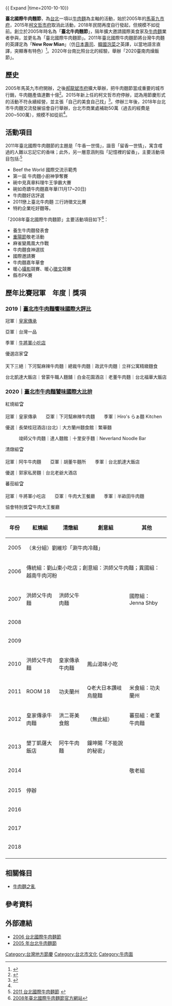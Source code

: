 {{ Expand |time=2010-10-10}}

'''臺北國際牛肉麵節'''，為[[台北|台北]]一項以[[牛肉麵|牛肉麵]]為主軸的活動，始於2005年的[[馬英九市府|馬英九市府]]，2015年[[柯文哲市府|柯文哲市府]]取消此活動，2018年民間再度自行發起，但規模不如從前。創立於2005年時名為「'''臺北牛肉麵節'''」，隔年擴大邀請國際美食家及[[牛肉麵|牛肉麵]]業者參與，並更名為「臺北國際牛肉麵節」。2011年臺北國際牛肉麵節將台灣牛肉麵的英譯定為「'''New Row Mian'''」（仿[[日本|日本]][[壽司|壽司]]、[[韓國泡菜|韓國泡菜]]之英譯，以當地語言直譯，突顯專有特色）<ref>{{cite news|title=〈台北都會〉New row Mian？ 牛肉麵譯名 被批不倫不類|url=http://m.ltn.com.tw/news/local/paper/538449|publisher=自由時報|date=2011-11-11|accessdate=2018-04-13|archive-date=2018-04-14|archive-url=https://web.archive.org/web/20180414010528/http://m.ltn.com.tw/news/local/paper/538449|dead-url=no}}</ref>。2020年台南比照台北的經驗，舉辦「2020臺南肉燥飯節」。

==歷史==
2005年馬英九市府開辦，之後[[郝龍斌市府|郝龍斌市府]]擴大舉辦，把牛肉麵節當成重要的城市行銷，牛肉麵產值達數十億<ref>{{cite news|url=https://news.ltn.com.tw/news/Taipei/paper/1412471|title=柯文哲停辦牛肉麵節 民間自辦嘆困難多|date=2020-11-14|author=楊心慧、蔡亞樺|publisher=自由時報}}</ref>。2015年新上任的柯文哲市府停辦，認為用節慶形式的活動不符永續經營，並主張「自己的美食自己找」<ref name=ltn>{{cite news|url=https://www.chinatimes.com/realtimenews/20150112000004-260407|title=柯臉書PO吃麵照 「自己的美食自己找」|date=2015-01-12|publisher=中國報時|author=張潼}}</ref>。停辦三年後，2018年台北市牛肉麵交流發展協會自行舉辦，台北市商業處補助50萬（過去的經費是200~500萬），規模不如從前<ref name=ltn/>。

==活動項目==
2011年臺北國際牛肉麵節的主題是「牛香一世情」，諧音「留香一世情」，寓含嚐過的人難以忘記它的香味；此外，另一層意涵則指「記憶裡的留香」，主要活動項目包括:<ref>[http://www.tbnf.tw/index.php 2011 台北國際牛肉麵節] {{webarchive|url=https://web.archive.org/web/20111114090418/http://www.tbnf.tw/index.php |date=2011-11-14 }}</ref>
* Beef the World 國際交流示範秀
* 第一屆 牛肉麵小廚神爭奪賽
* 碗中見真章料理牛王爭霸大賽
* 碗如奇蹟牛肉麵嘉年華(11月17~20日)
* 牛肉麵好店評選
* 2011戀上臺北牛肉麵 三行詩徵文比賽 
* 特約企業吃好麵等。

「2008年臺北國際牛肉麵節」主要活動項目如下<ref>[http://www.taipei.gov.tw/cgi-bin/SM_themePro?page=494a0adc 2008年臺北國際牛肉麵節官方網站]{{dead link|date=2018年4月 |bot=InternetArchiveBot |fix-attempted=yes }}</ref>：
*養生牛肉麵發表會
*[[重陽節|重陽節]]敬老活動
*麻雀變鳳凰大作戰
*牛肉麵食神選拔
*國際邀請賽
*牛肉麵嘉年華會
*暖心[[攝影|攝影]]競賽、暖心[[徵文|徵文]]競賽
*縣市PK賽

== 歷年比賽冠軍　年度｜獎項 ==

=== 2019｜[https://www.facebook.com/TPEBEEFNOODLESOUP/posts/2317018331740651 臺北市牛肉麵饗味國際大評比] ===
冠軍｜[https://www.facebook.com/royal.tbnf/ 皇家傳承] 

亞軍｜台灣一品

季軍｜[https://www.facebook.com/cowgeneralbeefnoodle/ 牛將軍小吃店]

優選店家🏆

天下三絕｜下河幫麻辣牛肉麵｜總裁牛肉麵｜政武牛肉麵｜立祥公寓精緻麵食 

台北凱達大飯店｜曾蒙牛職人麵舖｜白金花園酒店｜老董牛肉麵｜台北福華大飯店



=== 2020｜[https://www.facebook.com/TPEBEEFNOODLESOUP/posts/3231926496916492 臺北市牛肉麵饕味國際大比拚] ===
紅燒組🏆

冠軍｜皇家傳承　　亞軍｜下河幫麻辣牛肉麵　　季軍｜Hiro's らぁ麵 Kitchen

優選｜長榮桂冠酒店(台北)｜大方蘭州麵食館｜繁華麵

　　　竣師父牛肉麵｜達人麵館｜十里安手麵｜Neverland Noodle Bar

清燉組🏆

冠軍｜阿牛牛肉麵　　亞軍｜胡董牛麵所　　季軍｜台北凱達大飯店

優選｜郭家私房麵｜台北老爺大酒店 

蕃茄組🏆

冠軍｜牛將軍小吃店　　亞軍｜牛肉大王餐廳　　季軍｜半畝田牛肉麵

協會特別獎🏆牛肉大王餐廳

{| class="wikitable"
!年份!!紅燒組!!清燉組!!創意組!!其他
|-
|2005 
| colspan="4" | （未分組）劉維珍「涮牛肉冷麵」
|-
|2006
| colspan="4" | 傳統組：劉山東小吃店；創意組：洪師父牛肉麵；異國組：越南牛肉河粉
|-
|2007 ||洪師父牛肉麵 || 洪師父牛肉麵 || || 國際組：Jenna Shby
|-
|2008 || || ||
|-
|2009 || || ||
|-
|2010 || 洪師父牛肉麵 || 皇家傳承牛肉麵 || 鳳山湯味小吃
|-
|2011 || ROOM 18 || 功夫蘭州 || Q老大日本讚岐烏龍麵 || 米食組：功夫蘭州
|-
|2012 || 皇家傳承牛肉麵 || 洪二哥美食館 || （無此組） || 蕃茄組：老董牛肉麵
|-
|2013 || 墾丁凱薩大飯店 || 阿牛牛肉麵 || 鐘坤賜「不能說的秘密」
|-
|2014 || || || || 敬老組
|-
|2015 
| colspan="4" rowspan="3;" | 停辦
|-
|2016
|-
|2017
|-
|2018 || || || ||
|-
|}

== 相關條目 ==
* [[牛肉麵之亂|牛肉麵之亂]]

== 參考資料 ==
<div class="references-small">
<references />
</div>

== 外部連結 ==
*[http://blog.sina.com.tw/tbnf/ 2006 台北國際牛肉麵節] {{Wayback|url=http://blog.sina.com.tw/tbnf/ |date=20101121050800 }}
*[http://www.tbnf.com.tw/ 2005 年台北牛肉麵節] {{Wayback|url=http://www.tbnf.com.tw/ |date=20110414063621 }}

[[Category:台灣地方節慶|Category:台灣地方節慶]]
[[Category:台北市文化|Category:台北市文化]]
[[Category:牛肉面|Category:牛肉面]]